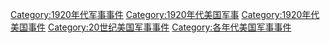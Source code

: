 [[Category:1920年代军事事件|Category:1920年代军事事件]]
[[Category:1920年代美国军事|Category:1920年代美国军事]]
[[Category:1920年代美国事件|Category:1920年代美国事件]]
[[Category:20世纪美国军事事件|Category:20世纪美国军事事件]]
[[Category:各年代美国军事事件|Category:各年代美国军事事件]]